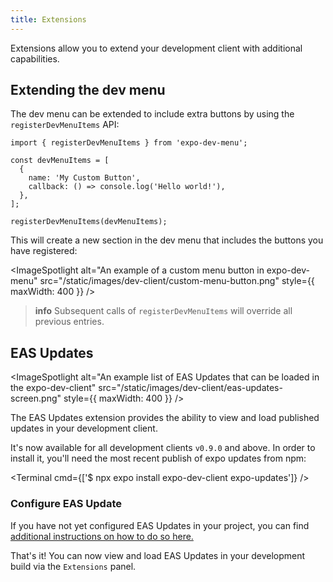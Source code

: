 ```yaml
---
title: Extensions
---
```



Extensions allow you to extend your development client with additional capabilities.

## Extending the dev menu

The dev menu can be extended to include extra buttons by using the `registerDevMenuItems` API:

```tsx
import { registerDevMenuItems } from 'expo-dev-menu';

const devMenuItems = [
  {
    name: 'My Custom Button',
    callback: () => console.log('Hello world!'),
  },
];

registerDevMenuItems(devMenuItems);
```

This will create a new section in the dev menu that includes the buttons you have registered:

<ImageSpotlight
  alt="An example of a custom menu button in expo-dev-menu"
  src="/static/images/dev-client/custom-menu-button.png"
  style={{ maxWidth: 400 }}
/>

> **info** Subsequent calls of `registerDevMenuItems` will override all previous entries.

## EAS Updates

<ImageSpotlight
  alt="An example list of EAS Updates that can be loaded in the expo-dev-client"
  src="/static/images/dev-client/eas-updates-screen.png"
  style={{ maxWidth: 400 }}
/>

The EAS Updates extension provides the ability to view and load published updates in your development client.

It's now available for all development clients `v0.9.0` and above. In order to install it, you'll need the most recent publish of expo updates from npm:

<Terminal cmd={['$ npx expo install expo-dev-client expo-updates']} />

### Configure EAS Update

If you have not yet configured EAS Updates in your project, you can find [additional instructions on how to do so here.](/eas-update/getting-started/)

That's it! You can now view and load EAS Updates in your development build via the `Extensions` panel.
